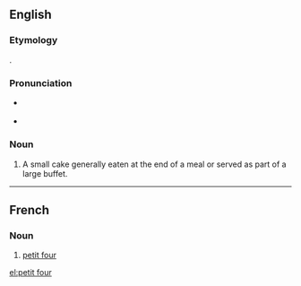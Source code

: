 ==English==
{{wikipedia}}

===Etymology===
{{borrowing|en|fr|petit four|lit=small oven}}.

===Pronunciation===
* {{a|UK}} {{IPA|/ˈpɛti ˈfɔr/|lang=en}}
* {{a|US}} {{IPA|/ˈpɛti ˈfɔr/|lang=en}}

===Noun===
{{en-noun|petits fours|petit fours}}

# A small cake generally eaten at the end of a meal or served as part of a large buffet.

----

==French==

===Noun===
{{fr-noun|m|petits fours}}
# [[#English|petit four]]

[[el:petit four]]